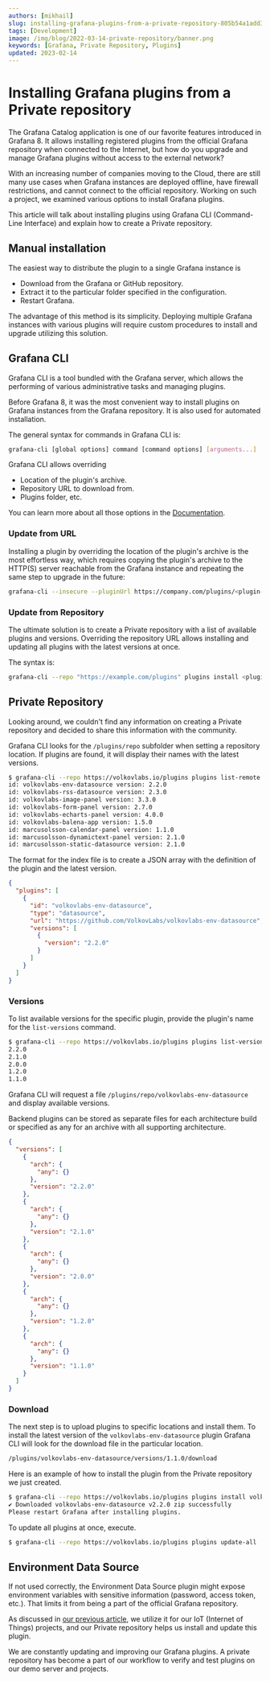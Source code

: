 ```yaml
---
authors: [mikhail]
slug: installing-grafana-plugins-from-a-private-repository-805b54a1add3/
tags: [Development]
image: /img/blog/2022-03-14-private-repository/banner.png
keywords: [Grafana, Private Repository, Plugins]
updated: 2023-02-14
---
```


# Installing Grafana plugins from a Private repository

The Grafana Catalog application is one of our favorite features introduced in Grafana 8. It allows installing registered plugins from the official Grafana repository when connected to the Internet, but how do you upgrade and manage Grafana plugins without access to the external network?

<!--truncate-->

With an increasing number of companies moving to the Cloud, there are still many use cases when Grafana instances are deployed offline, have firewall restrictions, and cannot connect to the official repository. Working on such a project, we examined various options to install Grafana plugins.

This article will talk about installing plugins using Grafana CLI (Command-Line Interface) and explain how to create a Private repository.

## Manual installation

The easiest way to distribute the plugin to a single Grafana instance is

- Download from the Grafana or GitHub repository.
- Extract it to the particular folder specified in the configuration.
- Restart Grafana.

The advantage of this method is its simplicity. Deploying multiple Grafana instances with various plugins will require custom procedures to install and upgrade utilizing this solution.

## Grafana CLI

Grafana CLI is a tool bundled with the Grafana server, which allows the performing of various administrative tasks and managing plugins.

Before Grafana 8, it was the most convenient way to install plugins on Grafana instances from the Grafana repository. It is also used for automated installation.

The general syntax for commands in Grafana CLI is:

```sh
grafana-cli [global options] command [command options] [arguments...]
```

Grafana CLI allows overriding

- Location of the plugin's archive.
- Repository URL to download from.
- Plugins folder, etc.

You can learn more about all those options in the [Documentation](https://grafana.com/docs/grafana/latest/cli/).

### Update from URL

Installing a plugin by overriding the location of the plugin's archive is the most effortless way, which requires copying the plugin's archive to the HTTP(S) server reachable from the Grafana instance and repeating the same step to upgrade in the future:

```sh
grafana-cli --insecure --pluginUrl https://company.com/plugins/<plugin-id>-<plugin-version>.zip plugins install <plugin-id>
```

### Update from Repository

The ultimate solution is to create a Private repository with a list of available plugins and versions. Overriding the repository URL allows installing and updating all plugins with the latest versions at once.

The syntax is:

```sh
grafana-cli --repo "https://example.com/plugins" plugins install <plugin-id>
```

## Private Repository

Looking around, we couldn't find any information on creating a Private repository and decided to share this information with the community.

Grafana CLI looks for the `/plugins/repo` subfolder when setting a repository location. If plugins are found, it will display their names with the latest versions.

```sh
$ grafana-cli --repo https://volkovlabs.io/plugins plugins list-remote
id: volkovlabs-env-datasource version: 2.2.0
id: volkovlabs-rss-datasource version: 2.3.0
id: volkovlabs-image-panel version: 3.3.0
id: volkovlabs-form-panel version: 2.7.0
id: volkovlabs-echarts-panel version: 4.0.0
id: volkovlabs-balena-app version: 1.5.0
id: marcusolsson-calendar-panel version: 1.1.0
id: marcusolsson-dynamictext-panel version: 2.1.0
id: marcusolsson-static-datasource version: 2.1.0
```

The format for the index file is to create a JSON array with the definition of the plugin and the latest version.

```json
{
  "plugins": [
    {
      "id": "volkovlabs-env-datasource",
      "type": "datasource",
      "url": "https://github.com/VolkovLabs/volkovlabs-env-datasource",
      "versions": [
        {
          "version": "2.2.0"
        }
      ]
    }
  ]
}
```

### Versions

To list available versions for the specific plugin, provide the plugin's name for the `list-versions` command.

```sh
$ grafana-cli --repo https://volkovlabs.io/plugins plugins list-versions volkovlabs-env-datasource
2.2.0
2.1.0
2.0.0
1.2.0
1.1.0
```

Grafana CLI will request a file `/plugins/repo/volkovlabs-env-datasource` and display available versions.

Backend plugins can be stored as separate files for each architecture build or specified as any for an archive with all supporting architecture.

```json
{
  "versions": [
    {
      "arch": {
        "any": {}
      },
      "version": "2.2.0"
    },
    {
      "arch": {
        "any": {}
      },
      "version": "2.1.0"
    },
    {
      "arch": {
        "any": {}
      },
      "version": "2.0.0"
    },
    {
      "arch": {
        "any": {}
      },
      "version": "1.2.0"
    },
    {
      "arch": {
        "any": {}
      },
      "version": "1.1.0"
    }
  ]
}
```

### Download

The next step is to upload plugins to specific locations and install them. To install the latest version of the `volkovlabs-env-datasource` plugin Grafana CLI will look for the download file in the particular location.

```sh
/plugins/volkovlabs-env-datasource/versions/1.1.0/download
```

Here is an example of how to install the plugin from the Private repository we just created.

```sh
$ grafana-cli --repo https://volkovlabs.io/plugins plugins install volkovlabs-env-datasource
✔ Downloaded volkovlabs-env-datasource v2.2.0 zip successfully
Please restart Grafana after installing plugins.
```

To update all plugins at once, execute.

```sh
$ grafana-cli --repo https://volkovlabs.io/plugins plugins update-all
```

## Environment Data Source

If not used correctly, the Environment Data Source plugin might expose environment variables with sensitive information (password, access token, etc.). That limits it from being a part of the official Grafana repository.

As discussed in [our previous article](/blog/using-environment-variables-for-configuration-provisioning-and-dashboards-in-grafana-279661733416), we utilize it for our IoT (Internet of Things) projects, and our Private repository helps us install and update this plugin.

We are constantly updating and improving our Grafana plugins. A private repository has become a part of our workflow to verify and test plugins on our demo server and projects.
